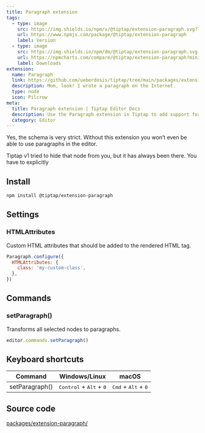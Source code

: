 ```yaml
---
title: Paragraph extension
tags:
  - type: image
    src: https://img.shields.io/npm/v/@tiptap/extension-paragraph.svg?label=version
    url: https://www.npmjs.com/package/@tiptap/extension-paragraph
    label: Version
  - type: image
    src: https://img.shields.io/npm/dm/@tiptap/extension-paragraph.svg
    url: https://npmcharts.com/compare/@tiptap/extension-paragraph?minimal=true
    label: Downloads
extension:
  name: Paragraph
  link: https://github.com/ueberdosis/tiptap/tree/main/packages/extension-paragraph
  description: Mom, look! I wrote a paragraph on the Internet.
  type: node
  icon: Pilcrow
meta:
  title: Paragraph extension | Tiptap Editor Docs
  description: Use the Paragraph extension in Tiptap to add support for paragraphs with the <p> HTML tag. Learn more in our docs!
  category: Editor
---
```



Yes, the schema is very strict. Without this extension you won’t even be able to use paragraphs in the editor.

<Callout title="Breaking Change" variant="warning">
  Tiptap v1 tried to hide that node from you, but it has always been there. You have to explicitly
</Callout>

<CodeDemo path="/Nodes/Paragraph" />

## Install

```bash
npm install @tiptap/extension-paragraph
```

## Settings

### HTMLAttributes

Custom HTML attributes that should be added to the rendered HTML tag.

```js
Paragraph.configure({
  HTMLAttributes: {
    class: 'my-custom-class',
  },
})
```

## Commands

### setParagraph()

Transforms all selected nodes to paragraphs.

```js
editor.commands.setParagraph()
```

## Keyboard shortcuts

| Command        | Windows/Linux                                      | macOS                                          |
| -------------- | -------------------------------------------------- | ---------------------------------------------- |
| setParagraph() | <kbd>Control</kbd> + <kbd>Alt</kbd> + <kbd>0</kbd> | <kbd>Cmd</kbd> + <kbd>Alt</kbd> + <kbd>0</kbd> |

## Source code

[packages/extension-paragraph/](https://github.com/ueberdosis/tiptap/blob/main/packages/extension-paragraph/)
